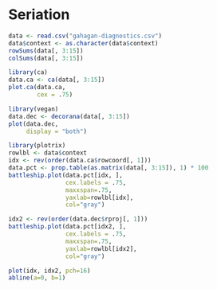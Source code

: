 # Seriation

```r
data <- read.csv("gahagan-diagnostics.csv")
data$context <- as.character(data$context)
rowSums(data[, 3:15])
colSums(data[, 3:15])

library(ca)
data.ca <- ca(data[, 3:15])
plot.ca(data.ca, 
        cex = .75)

library(vegan)
data.dec <- decorana(data[, 3:15])
plot(data.dec, 
     display = "both")

library(plotrix)
rowlbl <- data$context
idx <- rev(order(data.ca$rowcoord[, 1]))
data.pct <- prop.table(as.matrix(data[, 3:15]), 1) * 100
battleship.plot(data.pct[idx, ], 
                cex.labels = .75, 
                maxxspan=.75,
                yaxlab=rowlbl[idx], 
                col="gray")

idx2 <- rev(order(data.dec$rproj[, 1]))
battleship.plot(data.pct[idx2, ], 
                cex.labels = .75, 
                maxxspan=.75,
                yaxlab=rowlbl[idx2], 
                col="gray")

plot(idx, idx2, pch=16)
abline(a=0, b=1)
```
